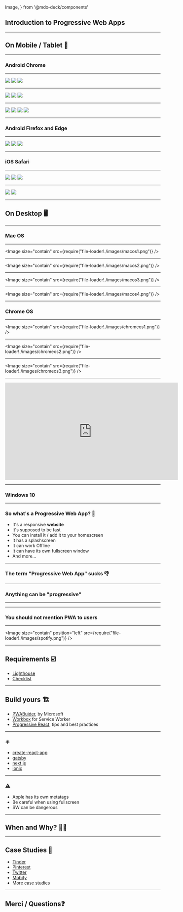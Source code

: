 
  Image,
} from '@mdx-deck/components'




<Head>
  <title>Introduction to PWA</title>
</Head>

## Introduction to Progressive Web Apps

---

## On Mobile / Tablet 📱

---

### Android Chrome

---

<Grid>
  <Appear>
    <img src={require("file-loader!./images/android1.png")} />
    <img src={require("file-loader!./images/android2.png")} />
    <img src={require("file-loader!./images/android3.png")} />
  </Appear>
</Grid>

---

<Grid>
  <img src={require("file-loader!./images/android4.png")} />
  <img src={require("file-loader!./images/android5.png")} />
  <img src={require("file-loader!./images/android6.png")} />
</Grid>

---

<Grid>
  <img src={require("file-loader!./images/android9.png")} />
  <img src={require("file-loader!./images/android10.png")} />
  <img src={require("file-loader!./images/android12.png")} />
  <img src={require("file-loader!./images/android11.png")} />
</Grid>

---

### Android Firefox and Edge

---

<Grid>
  <img src={require("file-loader!./images/other1.png")} />
  <img src={require("file-loader!./images/other2.png")} />
  <img src={require("file-loader!./images/other3.png")} />
</Grid>

---

### iOS Safari

---

<Grid>
  <img src={require("file-loader!./images/ios1.jpg")} />
  <img src={require("file-loader!./images/ios2.jpg")} />
  <img src={require("file-loader!./images/ios3.jpg")} />
</Grid>

---

<Grid>
  <img src={require("file-loader!./images/ios4.jpg")} />
  <img src={require("file-loader!./images/ios5.jpg")} />
</Grid>

---

## On Desktop 🖥️

---

### Mac OS

---

<Image size="contain" src={require("file-loader!./images/macos1.png")} />

---

<Image size="contain" src={require("file-loader!./images/macos2.png")} />

---

<Image size="contain" src={require("file-loader!./images/macos3.png")} />

---

<Image size="contain" src={require("file-loader!./images/macos4.png")} />

---

### Chrome OS

---
<Image size="contain" src={require("file-loader!./images/chromeos1.png")} />

---

<Image size="contain" src={require("file-loader!./images/chromeos2.png")} />

---

<Image size="contain" src={require("file-loader!./images/chromeos3.png")} />

---

<iframe width="560" height="315" src="https://www.youtube.com/embed/IKSZYbfiz1Q?controls=0" frameborder="0" allow="accelerometer; autoplay; encrypted-media; gyroscope; picture-in-picture" allowfullscreen></iframe>

---

### Windows 10

---

<h3>So what's a Progressive Web App? 🤔</h3>
<ul>
  <Appear>
    <li>It's a responsive <strong>website</strong></li>
    <li>It's supposed to be fast</li>
    <li>You can install it / add it to your homescreen</li>
    <li>It has a splashscreen</li>
    <li>It can work Offline</li>
    <li>It can have its own fullscreen window</li>
    <li>And more...</li>
  </Appear>
</ul>

---

### The term "Progressive Web App" sucks 👎

---

### Anything can be "progressive"

---

<ProgressiveX />

---

### You should not mention PWA to users

---

<Image size="contain" position="left" src={require("file-loader!./images/spotify.png")} />

---

## Requirements ☑️

* [Lighthouse](https://developers.google.com/web/tools/lighthouse/)
* [Checklist](https://developers.google.com/web/progressive-web-apps/checklist)

---

## Build yours 🏗️

* [PWABuider](https://www.pwabuilder.com/), by Microsoft
* [Workbox](https://developers.google.com/web/tools/workbox/) for Service Worker
* [Progressive React](https://houssein.me/progressive-react), tips and best practices

---

### ⚛️

* [create-react-app](https://facebook.github.io/create-react-app/docs/making-a-progressive-web-app)
* [gatsby](https://www.gatsbyjs.org/docs/add-offline-support-with-a-service-worker/)
* [next.js](https://nextjs.org/features/progressive-web-apps)
* [ionic](https://ionicframework.com/pwa)

---

### ⚠️
* Apple has its own metatags
* Be careful when using fullscreen
* SW can be dangerous

---

## When and Why? 🤷‍♂️

---

## Case Studies 🔗

* [Tinder](https://medium.com/@addyosmani/a-tinder-progressive-web-app-performance-case-study-78919d98ece0)
* [Pinterest](https://medium.com/dev-channel/a-pinterest-progressive-web-app-performance-case-study-3bd6ed2e6154)
* [Twitter](https://medium.com/@paularmstrong/twitter-lite-and-high-performance-react-progressive-web-apps-at-scale-d28a00e780a3)
* [Mobify](https://www.mobify.com/)
* [More case studies](https://developers.google.com/web/showcase/)

---

## Merci / Questions❓
